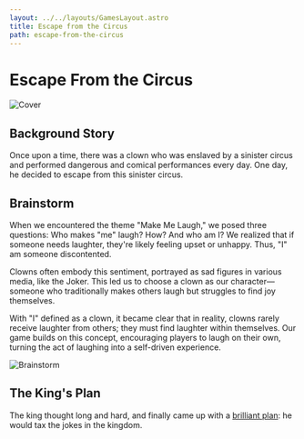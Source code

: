 ```yaml
---
layout: ../../layouts/GamesLayout.astro
title: Escape from the Circus
path: escape-from-the-circus
---
```


# Escape From the Circus

![Cover](https://s2.loli.net/2024/05/26/HoxIdSk1GlAy92i.png)

## Background Story

Once upon a time, there was a clown who was enslaved by a sinister circus and performed dangerous and comical performances every day. One day, he decided to escape from this sinister circus.

## Brainstorm

When we encountered the theme "Make Me Laugh," we posed three questions: Who makes "me" laugh? How? And who am I? We realized that if someone needs laughter, they're likely feeling upset or unhappy. Thus, "I" am someone discontented.

Clowns often embody this sentiment, portrayed as sad figures in various media, like the Joker. This led us to choose a clown as our character—someone who traditionally makes others laugh but struggles to find joy themselves.

With "I" defined as a clown, it became clear that in reality, clowns rarely receive laughter from others; they must find laughter within themselves. Our game builds on this concept, encouraging players to laugh on their own, turning the act of laughing into a self-driven experience.

![Brainstorm](https://s2.loli.net/2024/05/26/L61p473WJxqKDdl.png)

## The King's Plan

The king thought long and hard, and finally came up with a [brilliant plan](): he would tax the jokes in the kingdom.
